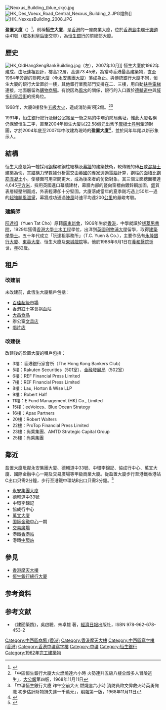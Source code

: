 {{noteTA
|1=zh:恒;zh-hans:恒;zh-hk:恒;zh-sg:恒;zh-tw:恒;
}}
[[File:Nexxus_Building_(blue_sky).jpg|thumb]]
[[File:HK_Des_Voeux_Road_Central_Nexxus_Building_2.JPG|thumb]]燈飾]]
[[File:HK_NexxusBuilding_2008.JPG|thumb]]

'''盈置大廈'''（{{lang-en|Nexxus Building}}）<ref>{{Cite news|url=http://the-sun.on.cc/channels/fina/20070912/20070912012108_0000.html|title=中環盈置呎租叫90元|author=|date=2007-09-12|work=太陽報|accessdate=2018-09-16|archive-date=2020-10-30|archive-url=https://web.archive.org/web/20201030020448/http://the-sun.on.cc/channels/fina/20070912/20070912012108_0000.html|dead-url=no}}</ref>，前稱'''恒生大廈'''，是[[香港|香港]]的一座商業大廈，位於[[香港島|香港島]][[中環|中環]][[干諾道中|干諾道中]]41號（[[域多利皇后街|域多利皇后街]]交界），為[[恒生銀行|恒生銀行]]的前總部大廈。

==歷史==
[[File:HK_OldHangSengBankBuilding.jpg|thumb]]（左），2007年10月]]
恒生大廈於1962年建成，由阮達祖設計，樓高22層，高達73.45米，為當時香港最高建築物，直至1964年旁邊的聯邦大廈（今[[永安集團大廈|永安集團大廈]]）落成為止。與傳統銀行大廈不同，恒生大廈的銀行大堂置於一樓，其他銀行業務部門安排在二、三樓，用自動[[扶手電梯|扶手電梯]]連接，地面層留為[[購物商場|購物商場]]。有說因為[[風水|風水]]的關係，銀行的入口置於[[德輔道中|德輔道中]]與[[域多利皇后街|域多利皇后街]]的拐角位。

1968年，大廈8樓發生[[香港火警分级制度|五級大火]]，造成消防員1死2傷。<ref>「中區恒生銀行大廈大火燃燒達六小時 火勢連升五級八樓全燬多人冒險逃生」，[[大公報|大公報]]第四版，1968年11月11日</ref><ref>「中環恒生銀行大廈 昨午空前大火 燃燒逾六小時 消防員歐文偉救火時英勇殉職 初步估計財物損失達一千萬元」，[[明報|明報]]第一版，1968年11月11日</ref>

1991年，恒生銀行總行及辦公室搬至一街之隔的中環消防局舊址，惟此大廈名稱仍保留恒生二字，直至2004年恒生大廈以22.58億元出售予[[摩根士丹利|摩根士丹利]]牽頭財團，才於2004年底至2007年中改建為現時的'''盈置大廈'''<ref>{{Cite news|url=http://paper.wenweipo.com/2007/10/10/ME0710100001.htm|title=中環商廈 呎租破百元新高|author=梁悅琴|date=2007-10-10|work=文匯報|accessdate=2018-09-16|archive-date=2020-10-26|archive-url=https://web.archive.org/web/20201026215213/http://paper.wenweipo.com/2007/10/10/ME0710100001.htm|dead-url=no}}</ref>，並於同年年尾以新形象示人。

==結構==
恒生大廈是第一幢採用[[鋼|鋼]]樑和鋼柱結構及[[幕牆|幕牆]]的建築技術，較傳統的磚[[石|石]]或[[混凝土|混凝土]]建築為快，其[[結構力學|結構力學]]數據分析需交由[[英國|英國]]的[[專家|專家]]透過[[電腦|電腦]]計算，鋼柱的[[面積|面積]]比[[鋼筋混凝土|鋼筋混凝土]]小，使樓面可用空間更大，成為後來者的仿傚對象。其三個立面總面積達4,645[[平方米|平方米]]，採用英國進口幕牆建材，幕牆內部的豎向窗櫺由鍍鋅鋼加固，[[鋁|鋁]]質表層經壓制而成，外表輕薄卻十分堅固。大廈落成當年的夏季剛巧遇上50年一遇的[[颱風溫黛_(1962年)|超強颱風溫黛]]，幕牆成功通過[[陣風|陣風]]時速平均達200[[公里|公里]]的嚴峻考驗。

===建築師===
[[阮達祖|阮達祖]]（Yuen Tat Cho）原籍[[廣東|廣東]][[新會|新會]]，1906年生於[[香港|香港]]，中學就讀於[[拔萃男書院|拔萃男書院]]，1929年獲得[[香港大學|香港大學]][[土木工程|土木工程]]學位，出洋到[[英國|英國]][[利物浦大學|利物浦大學]]留學，取得[[建築學|建築學]][[學士|學士]]。五十年代成立「阮達祖事務所」（T.C. Yuen & Co.），主要作品有[[永隆銀行大廈|永隆銀行大廈]]、[[東英大廈|東英大廈]]、恒生大廈及[[東城戲院|東城戲院]]等。他於1988年6月1日在[[養和醫院|養和醫院]]逝世，[[訃告|年]]82歲。

==租戶==
===改建前===
未改建前，此恆生大廈租戶包括：

*[[百佳超級市場|百佳超級市場]]
*[[香港紅十字會|香港紅十字會]]捐血站
*[[大昌食品|大昌食品]]
*辦公室[[文具店|文具店]]
*[[唱片店|唱片店]]

===改建後===
改建後的盈置大廈的租戶包括：
*3樓：香港銀行家會所（The Hong Kong Bankers Club）
*5樓：Rakuten Securities（501室）、[[金融發展局|金融發展局]]（502室）
*6樓：REF Financial Press Limited 
*7樓：REF Financial Press Limited 
*8樓：Lau, Horton & Wise LLP
*9樓：Robert Half
*11樓：E Fund Management (HK) Co., Limited
*15樓：eeVoices、Blue Ocean Strategy
*16樓：Apax Partners
*20樓：Robert Walters
*22樓：ProTop Financial Press Limited
*23樓：尚乘集團、AMTD Strategic Capital Group
*25樓：尚乘集團

==鄰近==
盈置大廈毗鄰永安集團大廈、德輔道中33號、中環李錦記、協成行中心、萬宜大廈、國際金融中心一期及交易廣場等甲級商業大廈。從盈置大廈步行至港鐵香港站C出口只需2分鐘，步行至港鐵中環站B出口只需3分鐘。<ref>{{Cite web|title=Nexxus Building 盈置大廈|url=https://propwiser.com.hk/tc/Building/central/盈置大廈/157|accessdate=2021-09-18|author=|date=2020-10-23|format=|website=博思物業网|language=|archive-date=2021-09-18|archive-url=https://web.archive.org/web/20210918091926/https://propwiser.com.hk/tc/Building/central/%E7%9B%88%E7%BD%AE%E5%A4%A7%E5%BB%88/157|dead-url=no}}</ref>
* [[永安集團大廈|永安集團大廈]]
* 德輔道中33號
* 中環李錦記
* 協成行中心
* [[萬宜大廈|萬宜大廈]]
* [[國際金融中心_(香港)|国际金融中心]]一期
* [[交易廣場|交易廣場]]
* 港鐵[[香港站|香港站]]
* 港鐵[[中環站|中環站]]

==參見==
{{commonscat|Nexxus Building}}
* [[香港摩天大樓|香港摩天大樓]]
* [[恒生銀行總行大廈|恒生銀行總行大廈]]

==参考資料==
<div class="references-small">
<references />
</div>

==参考文献 ==
* 《建聞築蹟》，吳啟聰、朱卓雄 著，[[香港經濟日報|經濟日報]]出版社，ISBN 978-962-678-453-2


[[Category:中西區商場_(香港)|Category:中西區商場 (香港)]]
[[Category:香港摩天大樓|Category:香港摩天大樓]]
[[Category:中西區寫字樓_(香港)|Category:中西區寫字樓 (香港)]]
[[Category:香港中環寫字樓|Category:香港中環寫字樓]]
[[Category:中環|Category:中環]]
[[Category:恒生銀行|Category:恒生銀行]]
[[Category:1962年完工建築物|Category:1962年完工建築物]]
